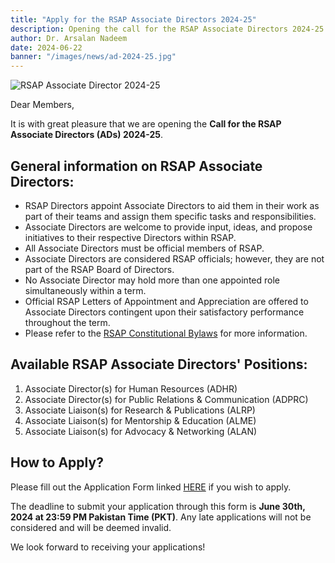 ```yaml
---
title: "Apply for the RSAP Associate Directors 2024-25"
description: Opening the call for the RSAP Associate Directors 2024-25
author: Dr. Arsalan Nadeem
date: 2024-06-22
banner: "/images/news/ad-2024-25.jpg"
---
```


![RSAP Associate Director 2024-25](https://www.rsap.pk/images/news/ad-2024-25.jpg)

Dear Members,

It is with great pleasure that we are opening the **Call for the RSAP Associate Directors (ADs) 2024-25**.
## General information on RSAP Associate Directors:

- RSAP Directors appoint Associate Directors to aid them in their work as part of their teams and assign them specific tasks and responsibilities.
- Associate Directors are welcome to provide input, ideas, and propose initiatives to their respective Directors within RSAP.
- All Associate Directors must be official members of RSAP.
- Associate Directors are considered RSAP officials; however, they are not part of the RSAP Board of Directors.
- No Associate Director may hold more than one appointed role simultaneously within a term.
- Official RSAP Letters of Appointment and Appreciation are offered to Associate Directors contingent upon their satisfactory performance throughout the term.
- Please refer to the <a href="https://docs.google.com/document/d/196qGbYDzo_ViK1sV_BIfJ_x90GdKtWbZV8dZ_p0C5fE/edit" target="_blank">RSAP Constitutional Bylaws</a> for more information.

## Available RSAP Associate Directors' Positions:
1. Associate Director(s) for Human Resources (ADHR)
1. Associate Director(s) for Public Relations & Communication (ADPRC)
1. Associate Liaison(s) for Research & Publications (ALRP)
1. Associate Liaison(s) for Mentorship & Education (ALME)
1. Associate Liaison(s) for Advocacy & Networking (ALAN)

## How to Apply?

Please fill out the Application Form linked  <a href="https://docs.google.com/forms/d/e/1FAIpQLSfNpdrzhATKUVtoTscYD_eCiux-UmbBxfjHeNwZD5gbh2UsZA/viewform?pli=1" target="_blank">HERE</a> if you wish to apply.

The deadline to submit your application through this form is **June 30th, 2024 at 23:59 PM Pakistan Time (PKT)**. Any late applications will not be considered and will be deemed invalid.

We look forward to receiving your applications!